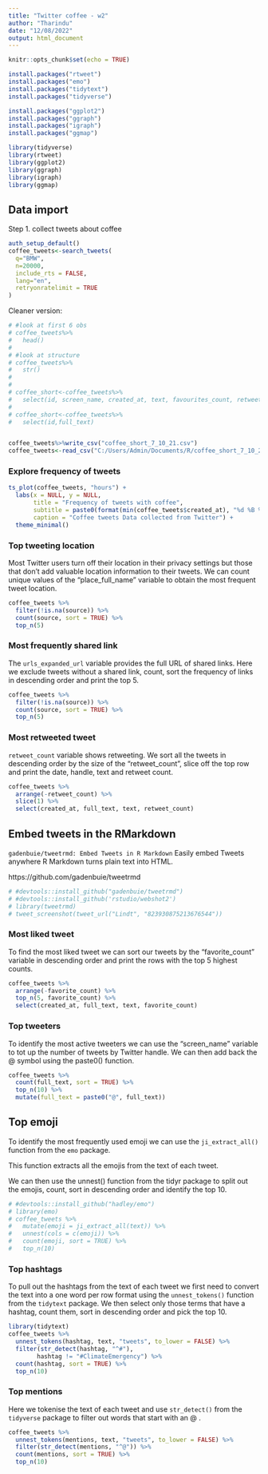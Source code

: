 ```yaml
---
title: "Twitter coffee - w2"
author: "Tharindu"
date: "12/08/2022"
output: html_document
---
```


```r
knitr::opts_chunk$set(echo = TRUE)

install.packages("rtweet")
install.packages("emo")
install.packages("tidytext")
install.packages("tidyverse")

install.packages("ggplot2")
install.packages("ggraph")
install.packages("igraph")
install.packages("ggmap")

library(tidyverse)
library(rtweet)
library(ggplot2)
library(ggraph)
library(igraph)
library(ggmap)

```

## Data import

Step 1. collect tweets about coffee

```r
auth_setup_default()
coffee_tweets<-search_tweets(
  q="BMW",
  n=20000,
  include_rts = FALSE,
  lang="en",
  retryonratelimit = TRUE
)

```

Cleaner version:

```r
# #look at first 6 obs
# coffee_tweets%>%
#   head()
# 
# #look at structure
# coffee_tweets%>%
#   str()
# 
# 
# coffee_short<-coffee_tweets%>%
#   select(id, screen_name, created_at, text, favourites_count, retweet_count)
# 
# coffee_short<-coffee_tweets%>%
#   select(id,full_text)


coffee_tweets%>%write_csv("coffee_short_7_10_21.csv")
coffee_tweets<-read_csv("C:/Users/Admin/Documents/R/coffee_short_7_10_21.csv")

```

### Explore frequency of tweets


```r
ts_plot(coffee_tweets, "hours") +
  labs(x = NULL, y = NULL,
       title = "Frequency of tweets with coffee",
       subtitle = paste0(format(min(coffee_tweets$created_at), "%d %B %Y"), " to ", format(max(coffee_tweets$created_at),"%d %B %Y")),
       caption = "Coffee tweets Data collected from Twitter") +
  theme_minimal()
```

### Top tweeting location
Most Twitter users turn off their location in their privacy settings but those that don’t add valuable location information to their tweets. We can count unique values of the “place_full_name” variable to obtain the most frequent tweet location.


```r
coffee_tweets %>% 
  filter(!is.na(source)) %>% 
  count(source, sort = TRUE) %>% 
  top_n(5)
```

### Most frequently shared link

The `urls_expanded_url` variable provides the full URL of shared links. Here we exclude tweets without a shared link, count, sort the frequency of links in descending order and print the top 5.

```r
coffee_tweets %>% 
  filter(!is.na(source)) %>% 
  count(source, sort = TRUE) %>% 
  top_n(5)
```
### Most retweeted tweet

`retweet_count` variable shows retweeting. We sort all the tweets in descending order by the size of the “retweet_count”, slice off the top row and print the date, handle, text and retweet count.

```r
coffee_tweets %>% 
  arrange(-retweet_count) %>%
  slice(1) %>% 
  select(created_at, full_text, text, retweet_count)
```

## Embed tweets in the RMarkdown

`gadenbuie/tweetrmd: Embed Tweets in R Markdown`
Easily embed Tweets anywhere R Markdown turns plain text into HTML.

https://github.com/gadenbuie/tweetrmd


```r
# #devtools::install_github("gadenbuie/tweetrmd")
# #devtools::install_github('rstudio/webshot2')
# library(tweetrmd)
# tweet_screenshot(tweet_url("Lindt", "823930875213676544"))

```

### Most liked tweet

To find the most liked tweet we can sort our tweets by the “favorite_count” variable in descending order and print the rows with the top 5 highest counts.

```r
coffee_tweets %>% 
  arrange(-favorite_count) %>%
  top_n(5, favorite_count) %>% 
  select(created_at, full_text, text, favorite_count)


```

### Top tweeters

To identify the most active tweeters we can use the “screen_name” variable to tot up the number of tweets by Twitter handle. We can then add back the @ symbol using the paste0() function.

```r
coffee_tweets %>% 
  count(full_text, sort = TRUE) %>%
  top_n(10) %>%
  mutate(full_text = paste0("@", full_text))
```

## Top emoji

To identify the most frequently used emoji we can use the `ji_extract_all()` function from the `emo` package. 

This function extracts all the emojis from the text of each tweet. 

We can then use the unnest() function from the tidyr package to split out the emojis, count, sort in descending order and identify the top 10.

```r
# #devtools::install_github("hadley/emo")
# library(emo)
# coffee_tweets %>%
#   mutate(emoji = ji_extract_all(text)) %>%
#   unnest(cols = c(emoji)) %>%
#   count(emoji, sort = TRUE) %>%
#   top_n(10)
```


### Top hashtags

To pull out the hashtags from the text of each tweet we first need to convert the text into a one word per row format using the `unnest_tokens()` function from the `tidytext` package. 
We then select only those terms that have a hashtag, count them, sort in descending order and pick the top 10.
```r
library(tidytext)
coffee_tweets %>% 
  unnest_tokens(hashtag, text, "tweets", to_lower = FALSE) %>%
  filter(str_detect(hashtag, "^#"),
        hashtag != "#ClimateEmergency") %>%
  count(hashtag, sort = TRUE) %>%
  top_n(10)
```

### Top mentions

Here we tokenise the text of each tweet and use `str_detect()` from the `tidyverse` package to filter out words that start with an @ .
```r
coffee_tweets %>% 
  unnest_tokens(mentions, text, "tweets", to_lower = FALSE) %>%
  filter(str_detect(mentions, "^@")) %>%  
  count(mentions, sort = TRUE) %>%
  top_n(10)
```